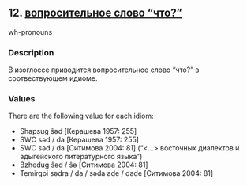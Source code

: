 ## 12. <a href =  'https://agricolamz.github.io/The_Circassian_Isoglosses_Database/12.html' target='_blank'>вопросительное слово "что?"</a>
wh-pronouns

### Description

В изоглоссе приводится вопросительное слово "что?" в соотвествующем идиоме.

### Values
There are the following value for each idiom:

* Shapsug  ŝəd [Керашева 1957: 255] 
* SWC  səd / da [Керашева 1957: 255] 
* SWC  səd / da [Ситимова 2004: 81] ("<...> восточных диалектов и адыгейского литературного языка")
* Bzhedug  ŝəd / ŝə [Ситимова 2004: 81] 
* Temirgoi  sədra / da / səda ade / dade [Ситимова 2004: 81] 

